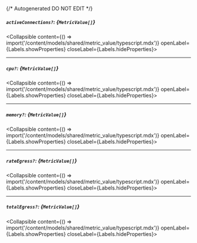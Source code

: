 {/* Autogenerated DO NOT EDIT  */}

##### `activeConnections?`: *{`MetricValue[]`}*
<Collapsible content={() => import('/content/models/shared/metric_value/typescript.mdx')} openLabel={Labels.showProperties} closeLabel={Labels.hideProperties}>
</Collapsible>

---
##### `cpu?`: *{`MetricValue[]`}*
<Collapsible content={() => import('/content/models/shared/metric_value/typescript.mdx')} openLabel={Labels.showProperties} closeLabel={Labels.hideProperties}>
</Collapsible>

---
##### `memory?`: *{`MetricValue[]`}*
<Collapsible content={() => import('/content/models/shared/metric_value/typescript.mdx')} openLabel={Labels.showProperties} closeLabel={Labels.hideProperties}>
</Collapsible>

---
##### `rateEgress?`: *{`MetricValue[]`}*
<Collapsible content={() => import('/content/models/shared/metric_value/typescript.mdx')} openLabel={Labels.showProperties} closeLabel={Labels.hideProperties}>
</Collapsible>

---
##### `totalEgress?`: *{`MetricValue[]`}*
<Collapsible content={() => import('/content/models/shared/metric_value/typescript.mdx')} openLabel={Labels.showProperties} closeLabel={Labels.hideProperties}>
</Collapsible>


